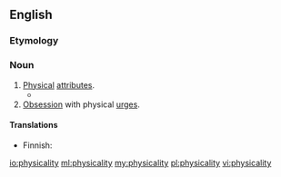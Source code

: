 ==English==

===Etymology===
{{suffix|en|physical|ity}}

===Noun===
{{en-noun|~|physicalities}}

# [[physical#Adjective|Physical]] [[attribute#Noun|attributes]].
#* {{RQ:Undertale|passage=Their bodies started to melt, and lost what '''physicality''' they had. Pretty soon, all of the test subjects had melted together into&nbsp;… Those.}}
# [[obsession|Obsession]] with physical [[urge#Noun|urges]].

====Translations====
{{trans-top|physical attributes}}
* Finnish: {{t|fi|fysikaalisuus}}
{{trans-mid}}
{{trans-bottom}}

[[io:physicality]]
[[ml:physicality]]
[[my:physicality]]
[[pl:physicality]]
[[vi:physicality]]